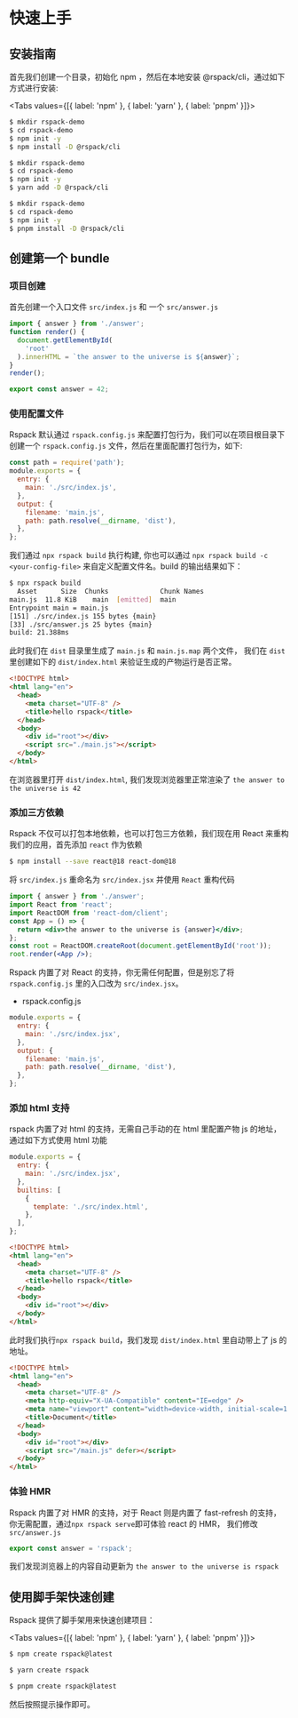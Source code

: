 # 快速上手

## 安装指南

首先我们创建一个目录，初始化 npm ，然后在本地安装 @rspack/cli，通过如下方式进行安装:


<Tabs values={[{ label: 'npm' }, { label: 'yarn' }, { label: 'pnpm' }]}>
  <Tab>

```sh
$ mkdir rspack-demo
$ cd rspack-demo
$ npm init -y
$ npm install -D @rspack/cli
```

  </Tab>

  <Tab>

```sh
$ mkdir rspack-demo
$ cd rspack-demo
$ npm init -y
$ yarn add -D @rspack/cli
```

  </Tab>

  <Tab>

```sh
$ mkdir rspack-demo
$ cd rspack-demo
$ npm init -y
$ pnpm install -D @rspack/cli
```

  </Tab>
</Tabs>

## 创建第一个 bundle

### 项目创建

首先创建一个入口文件 `src/index.js` 和 一个 `src/answer.js`

```js title="src/index.js"
import { answer } from './answer';
function render() {
  document.getElementById(
    'root'
  ).innerHTML = `the answer to the universe is ${answer}`;
}
render();
```

```js title="src/answer.js"
export const answer = 42;
```

### 使用配置文件

Rspack 默认通过 `rspack.config.js` 来配置打包行为，我们可以在项目根目录下创建一个 `rspack.config.js` 文件，然后在里面配置打包行为，如下:

```js title="rspack.config.js"
const path = require('path');
module.exports = {
  entry: {
    main: './src/index.js',
  },
  output: {
    filename: 'main.js',
    path: path.resolve(__dirname, 'dist'),
  },
};
```

我们通过 `npx rspack build` 执行构建, 你也可以通过 `npx rspack build -c <your-config-file>` 来自定义配置文件名。build 的输出结果如下：

```sh
$ npx rspack build
  Asset      Size  Chunks             Chunk Names
main.js  11.8 KiB    main  [emitted]  main
Entrypoint main = main.js
[151] ./src/index.js 155 bytes {main}
[33] ./src/answer.js 25 bytes {main}
build: 21.388ms
```

此时我们在 `dist` 目录里生成了 `main.js` 和 `main.js.map` 两个文件， 我们在 `dist` 里创建如下的 `dist/index.html` 来验证生成的产物运行是否正常。

```html title="dist/index.html"
<!DOCTYPE html>
<html lang="en">
  <head>
    <meta charset="UTF-8" />
    <title>hello rspack</title>
  </head>
  <body>
    <div id="root"></div>
    <script src="./main.js"></script>
  </body>
</html>
```

在浏览器里打开 `dist/index.html`, 我们发现浏览器里正常渲染了 `the answer to the universe is 42`

### 添加三方依赖

Rspack 不仅可以打包本地依赖，也可以打包三方依赖，我们现在用 React 来重构我们的应用，首先添加 `react` 作为依赖

```sh
$ npm install --save react@18 react-dom@18
```

将 `src/index.js` 重命名为 `src/index.jsx` 并使用 `React` 重构代码

```jsx title="src/index.jsx"
import { answer } from './answer';
import React from 'react';
import ReactDOM from 'react-dom/client';
const App = () => {
  return <div>the answer to the universe is {answer}</div>;
};
const root = ReactDOM.createRoot(document.getElementById('root'));
root.render(<App />);
```

Rspack 内置了对 React 的支持，你无需任何配置，但是别忘了将 `rspack.config.js` 里的入口改为 `src/index.jsx`。

- rspack.config.js

```js
module.exports = {
  entry: {
    main: './src/index.jsx',
  },
  output: {
    filename: 'main.js',
    path: path.resolve(__dirname, 'dist'),
  },
};
```

### 添加 html 支持

rspack 内置了对 html 的支持，无需自己手动的在 html 里配置产物 js 的地址，通过如下方式使用 html 功能

```js title="rspack.config.js"
module.exports = {
  entry: {
    main: './src/index.jsx',
  },
  builtins: [
    {
      template: './src/index.html',
    },
  ],
};
```

```html title="src/index.html"
<!DOCTYPE html>
<html lang="en">
  <head>
    <meta charset="UTF-8" />
    <title>hello rspack</title>
  </head>
  <body>
    <div id="root"></div>
  </body>
</html>
```

此时我们执行`npx rspack build`，我们发现 `dist/index.html` 里自动带上了 js 的地址。

```html title="dist/index.html"
<!DOCTYPE html>
<html lang="en">
  <head>
    <meta charset="UTF-8" />
    <meta http-equiv="X-UA-Compatible" content="IE=edge" />
    <meta name="viewport" content="width=device-width, initial-scale=1.0" />
    <title>Document</title>
  </head>
  <body>
    <div id="root"></div>
    <script src="/main.js" defer></script>
  </body>
</html>
```

### 体验 HMR

Rspack 内置了对 HMR 的支持，对于 React 则是内置了 fast-refresh 的支持，你无需配置，通过`npx rspack serve`即可体验 react 的 HMR，
我们修改 `src/answer.js`

```js title="src/answer.js"
export const answer = 'rspack';
```

我们发现浏览器上的内容自动更新为 `the answer to the universe is rspack`

## 使用脚手架快速创建

Rspack 提供了脚手架用来快速创建项目：

<Tabs values={[{ label: 'npm' }, { label: 'yarn' }, { label: 'pnpm' }]}>
  <Tab>

```sh
$ npm create rspack@latest
```

  </Tab>

  <Tab>

```sh
$ yarn create rspack
```

  </Tab>

  <Tab>

```sh
$ pnpm create rspack@latest
```

  </Tab>
</Tabs>

然后按照提示操作即可。
